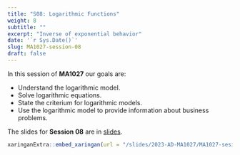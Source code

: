 ---
title: "S08: Logarithmic Functions"
weight: 8
subtitle: ""
excerpt: "Inverse of exponential behavior"
date: '`r Sys.Date()`'
slug: MA1027-session-08
draft: false
---

In this session of **MA1027** our goals are:

- Understand the logarithmic model.
- Solve logarithmic equations.
- State the criterium for logarithmic models.
- Use the logarithmic model to provide information about business problems.

The slides for **Session 08** are in [slides](/slides/2023-AD-MA1027/MA1027-sesion-08).

```{r embed-xaringan, echo=FALSE}
xaringanExtra::embed_xaringan(url = "/slides/2023-AD-MA1027/MA1027-sesion-08", ratio = "4:3")
```